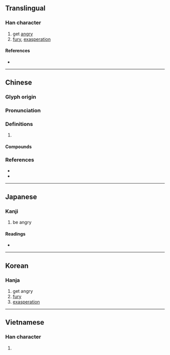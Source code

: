 {{character info/new}}
==Translingual==

===Han character===
{{Han char|rn=61|rad=心|as=04|sn=8|four=80332|canj=CSHP|ids=⿱分心}}

# get [[angry]]
# [[fury]], [[exasperation]]

====References====
* {{Han ref|kx=0379.020|dkj=10408|dj=0707.080|hdz=42274.060|uh=5FFF|ud=24575|bh=A9C1|bd=43457}}

----

==Chinese==
{{zh-forms}}

===Glyph origin===
{{Han etym}}

===Pronunciation===
{{zh-pron
|m=fèn
|c=fan6,fan2,fan5
|mn=qz,xm,zz:hùn/tw:hún
|mc=y
|oc=y
|cat=
}}

===Definitions===
{{zh-hanzi}}

# {{rfdef|zh}}

====Compounds====
{{zh-der|不忿|不忿氣|嗔忿|忿不顧身|忿世嫉俗|忿世嫉邪|忿忿|忿忿不平|忿怒|忿恚|忿恨|忿悁|忿懣|忿懥|忿戾|忿氣|忿然|忿然作色|忿爭|忿發|忿言|忿詈|忿鷙|急忿怨痛|悁忿|悒鬱不忿|惱忿忿|懲忿窒欲|捐忿與瑕|氣不忿|氣忿|氣忿忿|激忿填膺|狷忿|生忿|發忿}}

===References===
* {{R:twedu|A01319}}
* {{R:yue:Hanzi}}

----

==Japanese==

===Kanji===
{{ja-kanji|grade=|rs=心04}}

# be angry

====Readings====
* {{ja-readings|on=[[ふん]] (fun)|kun=[[いかる]] (ikaru)}}

----

==Korean==

===Hanja===
{{ko-hanja|hangeul=분|eumhun=|rv=bun|mr=pun|y=pun}}

# get angry
# [[fury]]
# [[exasperation]]

----

==Vietnamese==

===Han character===
{{vi-readings|rs=心04|hanviet=phẫn}}

# {{defn|lang=vi|sort=心04}}
